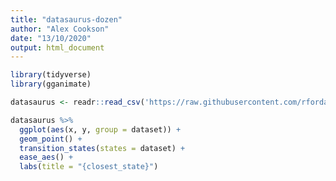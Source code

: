 ```yaml
---
title: "datasaurus-dozen"
author: "Alex Cookson"
date: "13/10/2020"
output: html_document
---
```


```r
library(tidyverse)
library(gganimate)

datasaurus <- readr::read_csv('https://raw.githubusercontent.com/rfordatascience/tidytuesday/master/data/2020/2020-10-13/datasaurus.csv')
```

```r
datasaurus %>%
  ggplot(aes(x, y, group = dataset)) +
  geom_point() +
  transition_states(states = dataset) +
  ease_aes() +
  labs(title = "{closest_state}")
```


